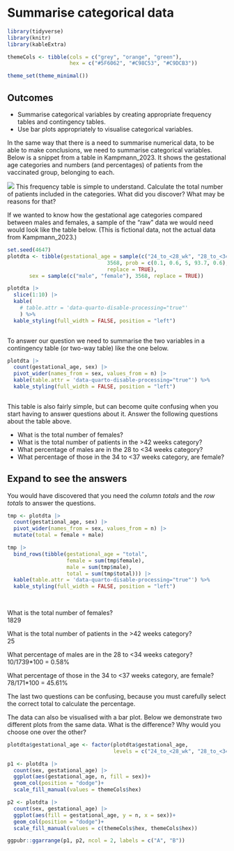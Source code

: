 # Summarise categorical data

```r
library(tidyverse)
library(knitr)
library(kableExtra)

themeCols <- tibble(cols = c("grey", "orange", "green"),
                    hex = c("#5F6062", "#C98C53", "#C9DCB3"))

theme_set(theme_minimal())

```

::: {.callout-tip collapse="false" appearance="simple"}

## Outcomes

  * Summarise categorical variables by creating appropriate frequency tables and contingency tables.  
  * Use bar plots appropriately to visualise categorical variables.  
 
:::

In the same way that there is a need to summarise numerical data, to be able to make conclusions, we need to summarise categorical variables. Below is a snippet from a table in Kampmann_2023. It shows the gestational age categories and numbers (and percentages) of patients from the vaccinated group, belonging to each.   

![](img/kampmann_tbl_snip.png)
This frequency table is simple to understand. Calculate the total number of patients included in the categories.  What did you discover? What may be reasons for that?  

If we wanted to know how the gestational age categories compared between males and females, a sample of the "raw" data we would need would look like the table below. (This is fictional data, not the actual data from Kampmann_2023.)

```r

set.seed(4647)
plotdta <- tibble(gestational_age = sample(c("24_to_<28_wk", "28_to_<34_wk", "34_to_<37_wk", "37_to_<42_wk", ">42_wk"),
                                3568, prob = c(0.1, 0.6, 5, 93.7, 0.6),
                                replace = TRUE),
       sex = sample(c("male", "female"), 3568, replace = TRUE))

plotdta |> 
  slice(1:10) |> 
  kable(
    # table.attr = 'data-quarto-disable-processing="true"'
    ) %>%
  kable_styling(full_width = FALSE, position = "left")
  

```

To answer our question we need to summarise the two variables in a contingency table (or two-way table) like the one below. 

```r

plotdta |> 
  count(gestational_age, sex) |> 
  pivot_wider(names_from = sex, values_from = n) |> 
  kable(table.attr = 'data-quarto-disable-processing="true"') %>%
  kable_styling(full_width = FALSE, position = "left")
  
```

This table is also fairly simple, but can become quite confusing when you start having to answer questions about it.  Answer the following questions about the table above.  

  * What is the total number of females?
  * What is the total number of patients in the >42 weeks category?
  * What percentage of males are in the 28 to <34 weeks category?
  * What percentage of those in the 34 to <37 weeks category, are female?
  
::: {.callout-note collapse="true" appearance="simple"}
## Expand to see the answers

You would have discovered that you need the *column totals* and the *row totals* to answer the questions. 

```r

tmp <- plotdta |> 
  count(gestational_age, sex) |> 
  pivot_wider(names_from = sex, values_from = n) |> 
  mutate(total = female + male)

tmp |> 
  bind_rows(tibble(gestational_age = "total",
                   female = sum(tmp$female),
                   male = sum(tmp$male),
                   total = sum(tmp$total))) |> 
  kable(table.attr = 'data-quarto-disable-processing="true"') %>%
  kable_styling(full_width = FALSE, position = "left")
  
  

```
 
What is the total number of females?  
1829  

What is the total number of patients in the >42 weeks category?  
25  

What percentage of males are in the 28 to <34 weeks category?  
10/1739*100 = 0.58%  

What percentage of those in the 34 to <37 weeks category, are female?  
78/171*100 = 45.61%  

The last two questions can be confusing, because you must carefully select the correct total to calculate the percentage.  
 
:::

The data can also be visualised with a bar plot. Below we demonstrate two different plots from the same data. What is the difference? Why would you choose one over the other?    

```r

plotdta$gestational_age <- factor(plotdta$gestational_age, 
                                  levels = c("24_to_<28_wk", "28_to_<34_wk", "34_to_<37_wk", "37_to_<42_wk", ">42_wk"))

p1 <- plotdta |> 
  count(sex, gestational_age) |> 
  ggplot(aes(gestational_age, n, fill = sex))+
  geom_col(position = "dodge")+
  scale_fill_manual(values = themeCols$hex)

p2 <- plotdta |> 
  count(sex, gestational_age) |> 
  ggplot(aes(fill = gestational_age, y = n, x = sex))+
  geom_col(position = "dodge")+
  scale_fill_manual(values = c(themeCols$hex, themeCols$hex))

ggpubr::ggarrange(p1, p2, ncol = 2, labels = c("A", "B"))

```
